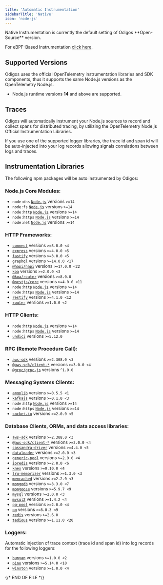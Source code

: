 ```yaml
---
title: 'Automatic Instrumentation'
sidebarTitle: 'Native'
icon: 'node-js'
---
```


<Info>
  Native Instrumentation is currently the default setting of Odigos **Open-Source** version.

  For eBPF-Based Instrumentation [click here](/instrumentations/nodejs/ebpf).
</Info>

## Supported Versions

Odigos uses the official OpenTelemetry instrumentation libraries and SDK components, thus it supports the same Node.js versions as the OpenTelemetry Node.js.

- Node.js runtime versions **14** and above are supported.

## Traces

Odigos will automatically instrument your Node.js sources to record and collect spans for distributed tracing, by utilizing the OpenTelemetry Node.js Official Instrumentation Libraries.

If you use one of the supported logger libraries, the trace id and span id will be auto-injected into your log records allowing signals correlations between logs and traces.

## Instrumentation Libraries

The following npm packages will be auto instrumented by Odigos:

### Node.js Core Modules:

- `node:dns` [`Node.js`](https://nodejs.org/) versions `>=14` 
- `node:fs` [`Node.js`](https://nodejs.org/) versions `>=14` 
- `node:http` [`Node.js`](https://nodejs.org/) versions `>=14` 
- `node:https` [`Node.js`](https://nodejs.org/) versions `>=14` 
- `node:net` [`Node.js`](https://nodejs.org/) versions `>=14` 


### HTTP Frameworks:

- [`connect`](https://www.npmjs.com/package/connect) versions `>=3.0.0 <4` 
- [`express`](https://www.npmjs.com/package/express) versions `>=4.0.0 <5` 
- [`fastify`](https://www.npmjs.com/package/fastify) versions `>=3.0.0 <5` 
- [`graphql`](https://www.npmjs.com/package/graphql) versions `>=14.0.0 <17` 
- [`@hapi/hapi`](https://www.npmjs.com/package/@hapi/hapi) versions `>=17.0.0 <22` 
- [`koa`](https://www.npmjs.com/package/koa) versions `>=2.0.0 <3` 
- [`@koa/router`](https://www.npmjs.com/package/@koa/router) versions `>=8.0.0` 
- [`@nestjs/core`](https://www.npmjs.com/package/@nestjs/core) versions `>=4.0.0 <11` 
- `node:http` [`Node.js`](https://nodejs.org/) versions `>=14` 
- `node:https` [`Node.js`](https://nodejs.org/) versions `>=14` 
- [`restify`](https://www.npmjs.com/package/restify) versions `>=4.1.0 <12` 
- [`router`](https://www.npmjs.com/package/router) versions `>=1.0.0 <2` 


### HTTP Clients:

- `node:http` [`Node.js`](https://nodejs.org/) versions `>=14` 
- `node:https` [`Node.js`](https://nodejs.org/) versions `>=14` 
- [`undici`](https://www.npmjs.com/package/undici) versions `>=5.12.0` 


### RPC (Remote Procedure Call):

- [`aws-sdk`](https://www.npmjs.com/package/aws-sdk) versions `>=2.308.0 <3` 
- [`@aws-sdk/client-*`](https://www.npmjs.com/package/@aws-sdk/client-*) versions `>=3.0.0 <4` 
- [`@grpc/grpc-js`](https://www.npmjs.com/package/@grpc/grpc-js) versions `^1.0.0` 


### Messaging Systems Clients:

- [`amqplib`](https://www.npmjs.com/package/amqplib) versions `>=0.5.5 <1` 
- [`kafkajs`](https://www.npmjs.com/package/kafkajs) versions `>=0.1.0 <3` 
- `node:http` [`Node.js`](https://nodejs.org/) versions `>=14` 
- `node:https` [`Node.js`](https://nodejs.org/) versions `>=14` 
- [`socket.io`](https://www.npmjs.com/package/socket.io) versions `>=2.0.0 <5` 


### Database Clients, ORMs, and data access libraries:

- [`aws-sdk`](https://www.npmjs.com/package/aws-sdk) versions `>=2.308.0 <3` 
- [`@aws-sdk/client-*`](https://www.npmjs.com/package/@aws-sdk/client-*) versions `>=3.0.0 <4` 
- [`cassandra-driver`](https://www.npmjs.com/package/cassandra-driver) versions `>=4.4.0 <5` 
- [`dataloader`](https://www.npmjs.com/package/dataloader) versions `>=2.0.0 <3` 
- [`generic-pool`](https://www.npmjs.com/package/generic-pool) versions `>=2.0.0 <4` 
- [`ioredis`](https://www.npmjs.com/package/ioredis) versions `>=2.0.0 <6` 
- [`knex`](https://www.npmjs.com/package/knex) versions `>=0.10.0 <4` 
- [`lru-memorizer`](https://www.npmjs.com/package/lru-memorizer) versions `>=1.3.0 <3` 
- [`memcached`](https://www.npmjs.com/package/memcached) versions `>=2.2.0 <3` 
- [`mongodb`](https://www.npmjs.com/package/mongodb) versions `>=3.3.0 <7` 
- [`mongoose`](https://www.npmjs.com/package/mongoose) versions `>=5.9.7 <9` 
- [`mysql`](https://www.npmjs.com/package/mysql) versions `>=2.0.0 <3` 
- [`mysql2`](https://www.npmjs.com/package/mysql2) versions `>=1.4.2 <4` 
- [`pg-pool`](https://www.npmjs.com/package/pg-pool) versions `>=2.0.0 <4` 
- [`pg`](https://www.npmjs.com/package/pg) versions `>=8.0.3 <9` 
- [`redis`](https://www.npmjs.com/package/redis) versions `>=2.6.0` 
- [`tedious`](https://www.npmjs.com/package/tedious) versions `>=1.11.0 <20` 


### Loggers:

Automatic injection of trace context (trace id and span id) into log records for the following loggers:

- [`bunyan`](https://www.npmjs.com/package/bunyan) versions `>=1.0.0 <2` 
- [`pino`](https://www.npmjs.com/package/pino) versions `>=5.14.0 <10` 
- [`winston`](https://www.npmjs.com/package/winston) versions `>=1.0.0 <4` 

{/* END OF FILE */}